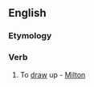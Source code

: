 ==English==

===Etymology===
{{prefix|up|draw}}

===Verb===
{{en-verb}}
# {{transitive|rare}} To [[draw]] up - [[Milton]]